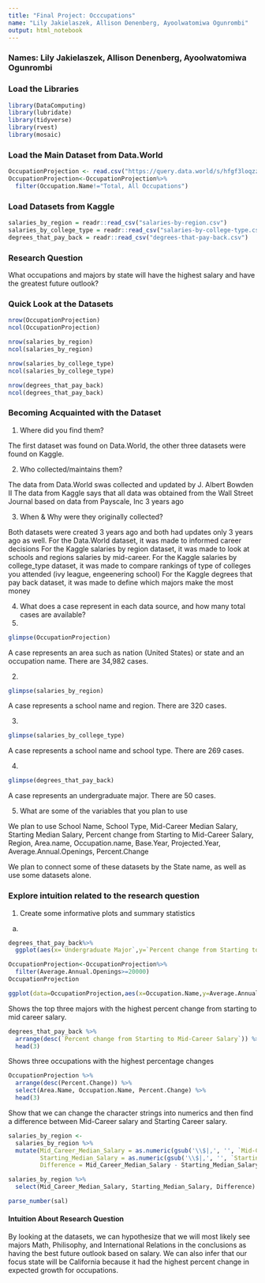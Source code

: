 ```yaml
---
title: "Final Project: Occcupations"
name: "Lily Jakielaszek, Allison Denenberg, Ayoolwatomiwa Ogunrombi"
output: html_notebook
---
```


### Names: Lily Jakielaszek, Allison Denenberg, Ayoolwatomiwa Ogunrombi
### Load the Libraries 
```r
library(DataComputing)
library(lubridate)
library(tidyverse)
library(rvest)
library(mosaic)
```

### Load the Main Dataset from Data.World
```r
OccupationProjection <- read.csv("https://query.data.world/s/hfgf3loqzzbk34aytghvne5sxg3ljr", header=TRUE, stringsAsFactors=FALSE);
OccupationProjection<-OccupationProjection%>%
  filter(Occupation.Name!="Total, All Occupations")
```
### Load Datasets from Kaggle 
```r
salaries_by_region = readr::read_csv("salaries-by-region.csv")
salaries_by_college_type = readr::read_csv("salaries-by-college-type.csv")
degrees_that_pay_back = readr::read_csv("degrees-that-pay-back.csv")
```
### Research Question

What occupations and majors by state will have the highest salary and have the greatest future outlook?

### Quick Look at the Datasets
```r
nrow(OccupationProjection)
ncol(OccupationProjection)
```

```r
nrow(salaries_by_region)
ncol(salaries_by_region)
```

```r
nrow(salaries_by_college_type)
ncol(salaries_by_college_type)
```

```r
nrow(degrees_that_pay_back)
ncol(degrees_that_pay_back)
```


### Becoming Acquainted with the Dataset 
1. Where did you find them?

The first dataset was found on Data.World, the other three datasets were found on Kaggle. 

2. Who collected/maintains them?

The data from Data.World swas collected and updated by J. Albert Bowden II 
The data from Kaggle says that all data was obtained from the Wall Street Journal based on data from Payscale, Inc 3 years ago

3. When & Why were they originally collected?

Both datasets were created 3 years ago and both had updates only 3 years ago as well.
For the Data.World dataset, it was made to informed career decisions 
For the Kaggle salaries by region dataset, it was made to look at schools and regions salaries by mid-career.
For the Kaggle salaries by college_type dataset, it was made to compare rankings of type of colleges you attended (ivy league, engeenering school)
For the Kaggle degrees that pay back dataset, it was made to define which majors make the most money 

4. What does a case represent in each data source, and how many total cases are available?
1. 
```r
glimpse(OccupationProjection)
```
A case represents an area such as nation (United States) or state and an occupation name. There are 34,982 cases.

2.
```r
glimpse(salaries_by_region)
```
A case represents a school name and region. There are 320 cases.

3.
```r
glimpse(salaries_by_college_type)
```
A case represents a school name and school type. There are 269 cases.

4. 
```r
glimpse(degrees_that_pay_back)
```
A case represents an undergraduate major. There are 50 cases. 

5. What are some of the variables that you plan to use

We plan to use School Name, School Type, Mid-Career Median Salary, Starting Median Salary, Percent change from Starting to Mid-Career Salary, Region, Area.name, Occupation.name, Base.Year, Projected.Year, Average.Annual.Openings, Percent.Change 

We plan to connect some of these datasets by the State name, as well as use some datasets alone. 

### Explore intuition related to the research question
1. Create some informative plots and summary statistics 

a. 
```r
degrees_that_pay_back%>%
  ggplot(aes(x=`Undergraduate Major`,y=`Percent change from Starting to Mid-Career Salary`))+geom_point()+theme_bw() + theme(axis.text.x = element_text(angle = 90, hjust = 1))
```
```r
OccupationProjection<-OccupationProjection%>%
  filter(Average.Annual.Openings>=20000)
OccupationProjection
```

```r
ggplot(data=OccupationProjection,aes(x=Occupation.Name,y=Average.Annual.Openings ))+geom_bar(stat='identity',position='stack', width=.9)+theme_bw() +theme(axis.text.x = element_text(angle = 90, hjust = 1))
```
Shows the top three majors with the highest percent change from starting to mid career salary.
```r
degrees_that_pay_back %>%
  arrange(desc(`Percent change from Starting to Mid-Career Salary`)) %>%
  head(3)
```

Shows three occupations with the highest percentage changes 
```r
OccupationProjection %>%
  arrange(desc(Percent.Change)) %>%
  select(Area.Name, Occupation.Name, Percent.Change) %>%
  head(3)
```

Show that we can change the character strings into numerics and then find a difference between Mid-Career salary and Starting Career salary.
```r
salaries_by_region <-
  salaries_by_region %>%
  mutate(Mid_Career_Median_Salary = as.numeric(gsub('\\$|,', '', `Mid-Career Median Salary`)),
         Starting_Median_Salary = as.numeric(gsub('\\$|,', '', `Starting Median Salary`)),
         Difference = Mid_Career_Median_Salary - Starting_Median_Salary)

salaries_by_region %>%
  select(Mid_Career_Median_Salary, Starting_Median_Salary, Difference)

parse_number(sal)
```

#### Intuition About Research Question

By looking at the datasets, we can hypothesize that we will most likely see majors Math, Philisophy, and International Relations in the conclusions as having the best future outlook based on salary. We can also infer that our focus state will be California because it had the highest percent change in expected growth for occupations. 




